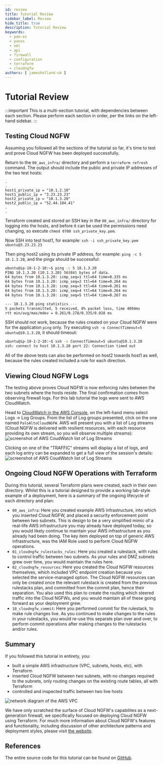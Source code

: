 ```yaml
---
id: review
title: Tutorial Review
sidebar_label: Review
hide_title: true
description: Tutorial Review
keywords:
  - pan-os
  - panos
  - xml
  - api
  - firewall
  - configuration
  - terraform
  - cloudngfw
authors: [ jamesholland-uk ]
---
```


# Tutorial Review

:::important
This is a multi-section tutorial, with dependencies between each section. Please perform each section in order, per the links on the left-hand sidebar.
:::

## Testing Cloud NGFW

Assuming you followed all the sections of the tutorial so far, it's time to test and prove Cloud NGFW has been deployed successfully.

Return to the `00_aws_infra/` directory and perform a `terraform refresh` command. The output should include the public and private IP addresses of the two test hosts:

```hcl
.
.
host1_private_ip = "10.1.2.10"
host1_public_ip = "3.23.23.23"
host2_private_ip = "10.1.3.20"
host2_public_ip = "52.44.184.41"
.
.
```

Terraform created and stored an SSH key in the `00_aws_infra/` directory for logging into the hosts, and before it can be used the permissions need changing, so execute `chmod 0700 ssh_private_key.pem`.

Now SSH into test host1, for example: `ssh -i ssh_private_key.pem ubuntu@3.23.23.23`

Then ping host2 using its private IP address, for example: `ping -c 5 10.1.3.20`, and the pings should be successful:

```bash
ubuntu@ip-10-1-2-10:~$ ping -c 5 10.1.3.20
PING 10.1.3.20 (10.1.3.20) 56(84) bytes of data.
64 bytes from 10.1.3.20: icmp_seq=1 ttl=64 time=0.335 ms
64 bytes from 10.1.3.20: icmp_seq=2 ttl=64 time=0.264 ms
64 bytes from 10.1.3.20: icmp_seq=3 ttl=64 time=0.261 ms
64 bytes from 10.1.3.20: icmp_seq=4 ttl=64 time=0.264 ms
64 bytes from 10.1.3.20: icmp_seq=5 ttl=64 time=0.267 ms

--- 10.1.3.20 ping statistics ---
5 packets transmitted, 5 received, 0% packet loss, time 4094ms
rtt min/avg/max/mdev = 0.261/0.278/0.335/0.028 ms
```

SSH should not work, because the rules created on your Cloud NGFW were for the application `ping` only. Try executing `ssh -o ConnectTimeout=5 ubuntu@10.1.3.20`, it should timeout:

```bash
ubuntu@ip-10-1-2-10:~$ ssh -o ConnectTimeout=5 ubuntu@10.1.3.20
ssh: connect to host 10.1.3.20 port 22: Connection timed out
```

All of the above tests can also be performed on host2 towards host1 as well, because the rules created included a rule for each direction.

## Viewing Cloud NGFW Logs

The testing above proves Cloud NGFW is now enforcing rules between the two subnets where the hosts reside. The final confirmation comes from observing firewall logs. For this lab tutorial the logs were sent to AWS CloudWatch.

Head to [CloudWatch in the AWS Console](https://console.aws.amazon.com/cloudwatch), on the left-hand menu select Logs -> Log Groups. From the list of Log groups presented, click on the one named `PaloAltoCloudNGFW`. AWS will present you with a list of Log streams (Cloud NGFW is delivered with resilient resources, with each resource providing its own stream, so you will observe multiple streams):
![screenshot of AWS CoudWatch list of Log Streams](cloudwatch_logstream_list.png)

Clicking on one of the "TRAFFIC" streams will display a list of logs, and each log entry can be expanded to get a full view of the session's details:
![screenshot of AWS CoudWatch list of Log Streams](cloudwatch_logs.png)

## Ongoing Cloud NGFW Operations with Terraform

During this tutorial, several Terraform plans were created, each in their own directory. Whilst this is a tutorial designed to provide a working lab-style example of a deployment, here is a summary of the ongoing lifecycle of each directory and plan:

- `00_aws_infra`: Here you created example AWS infrastructure, into which you inserted Cloud NGFW, and placed a security enforcement point between two subnets. This is design to be a very simplified mimic of a real-life AWS infrastructure you may already have deployed today, so you would likely continue to maintain your AWS infrastructure as you already had been doing. The key item deployed on top of generic AWS infrastructure, was the IAM Role used to perform Cloud NGFW operations.
- `01_cloudngfw_rulestacks_rules`: Here you created a rulestack, with rules to control traffic between two subnets. As your rules and DMZ subnets grew over time, you would maintain the rules here.
- `02_cloudngfw_resources`: Here you created the Cloud NGFW resources themselves, which included VPC endpoint creation because you selected the service-managed option. The Cloud NGFW resources can only be created once the relevant rulestack is created from the previous rulestacks plan, and committed from the commit plan, hence their separation. You also used this plan to create the routing which steered traffic into the Cloud NGFWs, and you would maintain all of these going forward as your deployment grew.
- `10_cloudngfw_commit`: Here you performed commit for the rulestack, to make rule changes live. As you continued to make changes to the rules in your rulestacks, you would re-use this separate plan over and over, to perform commit operations after making changes to the rulestacks and/or rules.

## Summary

If you followed this tutorial in entirety, you:

- built a simple AWS infrastructure (VPC, subnets, hosts, etc), with Terraform
- inserted Cloud NGFW between two subnets, with no changes required to the subnets, only routing changes on the existing route tables, all with Terraform
- controlled and inspected traffic between two live hosts

![network diagram of the AWS VPC](aws_diagram.png)

We have only scratched the surface of Cloud NGFW's capabilites as a next-generation firewall, we specifically focused on deploying Cloud NGFW using Terraform. For much more information about Cloud NGFW's features and functionality, including discussion of other architecture patterns and deployment styles, please visit [the website](https://docs.paloaltonetworks.com/cloud-ngfw/aws).

## References

The entire source code for this tutorial can be found on [GitHub](https://github.com/jamesholland-uk/examples/tree/main/terraform-deploy-cloudngfw/aws).
